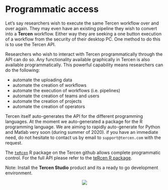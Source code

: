 # Programmatic access {#programmatic-access}
Let's say researchers wish to execute the same Tercen workflow over and over again. They may even have an existing pipeline they wish to convert into a __Tercen__ workflow. Either way they are seeking a one button execution of a workflow from the security of their desktop PC. One method to do this is to use the Tercen API.

Researchers who wish to interact with Tercen programmatically through the API can do so. Any functionality available graphically in Tercen is also available programmatically. This powerful capability means researchers can do the following:

* automate the uploading data
* automate the creation of workflows
* automate the execution of workflows (i.e. pipelines)
* automate the creation of teams and users
* automate the creation of projects
* automate the creation of operators

Tercen itself auto-generates the API for the different programming languages. At the moment we auto-generated a package for the R programming language. We are aiming to rapidly auto-generate for Python and Matlab very soon (during summer of 2020). if you have an immediate need, do not hesitate to contact us by email to `support@tercen.com` with the request.

The [`teRcen`](https://github.com/tercen/teRcen)  R package on the Tercen github allows complete programmatic control. For the full API please refer to the [teRcen R package](https://github.com/tercen/teRcen).

Note: Install the __Tercen Studio__ product and its a ready to go development environment.

<center>![](images\API.png)</center>
